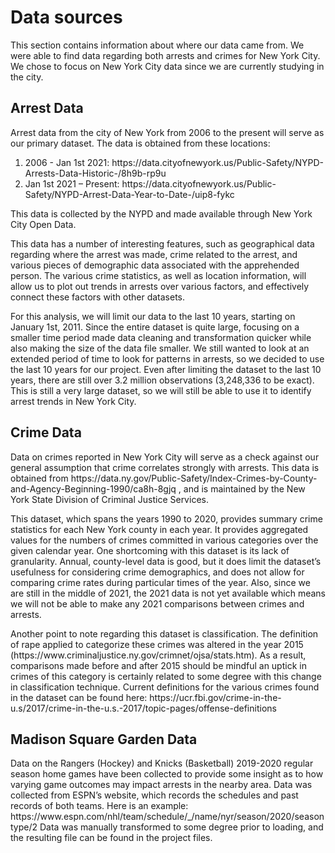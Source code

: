 # Data sources

This section contains information about where our data came from. We were able to find data regarding both arrests and crimes for New York City. We chose to focus on New York City data since we are currently studying in the city. 

## Arrest Data

Arrest data from the city of New York from 2006 to the present will serve as our primary dataset. The data is obtained from these locations:

1. 2006 - Jan 1st 2021: https://data.cityofnewyork.us/Public-Safety/NYPD-Arrests-Data-Historic-/8h9b-rp9u 
2. Jan 1st 2021 – Present: https://data.cityofnewyork.us/Public-Safety/NYPD-Arrest-Data-Year-to-Date-/uip8-fykc 

This data is collected by the NYPD and made available through New York City Open Data.

This data has a number of interesting features, such as geographical data regarding where the arrest was made, crime related to the arrest, and various pieces of demographic data associated with the apprehended person. The various crime statistics, as well as location information, will allow us to plot out trends in arrests over various factors, and effectively connect these factors with other datasets.

For this analysis, we will limit our data to the last 10 years, starting on January 1st, 2011. Since the entire dataset is quite large, focusing on a smaller time period made data cleaning and transformation quicker while also making the size of the data file smaller. We still wanted to look at an extended period of time to look for patterns in arrests, so we decided to use the last 10 years for our project. Even after limiting the dataset to the last 10 years, there are still over 3.2 million observations (3,248,336 to be exact). This is still a very large dataset, so we will still be able to use it to identify arrest trends in New York City. 


## Crime Data

Data on crimes reported in New York City will serve as a check against our general assumption that crime correlates strongly with arrests. This data is obtained from https://data.ny.gov/Public-Safety/Index-Crimes-by-County-and-Agency-Beginning-1990/ca8h-8gjq , and is maintained by the New York State Division of Criminal Justice Services.

This dataset, which spans the years 1990 to 2020, provides summary crime statistics for each New York county in each year. It provides aggregated values for the numbers of crimes committed in various categories over the given calendar year. One shortcoming with this dataset is its lack of granularity. Annual, county-level data is good, but it does limit the dataset's usefulness for considering crime demographics, and does not allow for comparing crime rates during particular times of the year. Also, since we are still in the middle of 2021, the 2021 data is not yet available which means we will not be able to make any 2021 comparisons between crimes and arrests.

Another point to note regarding this dataset is classification. The definition of rape applied to categorize these crimes was altered in the year 2015 (https://www.criminaljustice.ny.gov/crimnet/ojsa/stats.htm). As a result, comparisons made before and after 2015 should be mindful an uptick in crimes of this category is certainly related to some degree with this change in classification technique. Current definitions for the various crimes found in the dataset can be found here: https://ucr.fbi.gov/crime-in-the-u.s/2017/crime-in-the-u.s.-2017/topic-pages/offense-definitions

## Madison Square Garden Data

Data on the Rangers (Hockey) and Knicks (Basketball) 2019-2020 regular season home games have been collected to provide some insight as to how varying game outcomes may impact arrests in the nearby area. Data was collected from ESPN's website, which records the schedules and past records of both teams. Here is an example: https://www.espn.com/nhl/team/schedule/_/name/nyr/season/2020/seasontype/2 Data was manually transformed to some degree prior to loading, and the resulting file can be found in the project files.